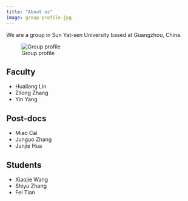 ```yaml
---
title: "About us"
image: group-profile.jpg
---
```


We are a group in Sun Yat-sen University based at Guangzhou, China.

![Group profile](group-profile.jpg)

## Faculty

- Hualiang Lin
- Zilong Zhang
- Yin Yang

## Post-docs

- Miao Cai
- Junguo Zhang
- Junjie Hua


## Students

- Xiaojie Wang
- Shiyu Zhang
- Fei Tian


